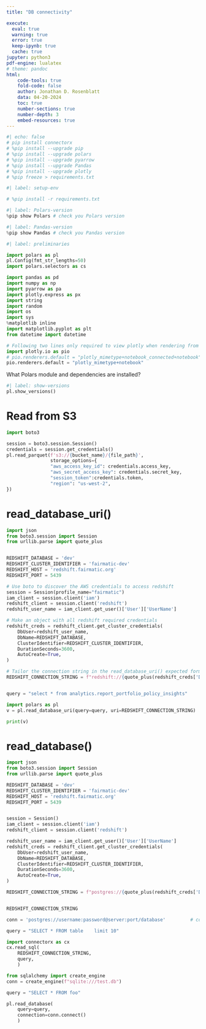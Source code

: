 ```yaml
---
title: "DB connectivity"

execute:
  eval: true
  warning: true
  error: true
  keep-ipynb: true
  cache: true
jupyter: python3
pdf-engine: lualatex
# theme: pandoc
html:
    code-tools: true
    fold-code: false
    author: Jonathan D. Rosenblatt
    data: 04-20-2024
    toc: true
    number-sections: true
    number-depth: 3
    embed-resources: true
---
```


```python
#| echo: false
# pip install connectorx
# %pip install --upgrade pip
# %pip install --upgrade polars
# %pip install --upgrade pyarrow
# %pip install --upgrade Pandas
# %pip install --upgrade plotly
# %pip freeze > requirements.txt
```

```python
#| label: setup-env

# %pip install -r requirements.txt
```

```python
#| label: Polars-version
%pip show Polars # check you Polars version
```

```python
#| label: Pandas-version
%pip show Pandas # check you Pandas version
```

```python
#| label: preliminaries

import polars as pl
pl.Config(fmt_str_lengths=50)
import polars.selectors as cs

import pandas as pd
import numpy as np
import pyarrow as pa
import plotly.express as px
import string
import random
import os
import sys
%matplotlib inline 
import matplotlib.pyplot as plt
from datetime import datetime

# Following two lines only required to view plotly when rendering from VScode. 
import plotly.io as pio
# pio.renderers.default = "plotly_mimetype+notebook_connected+notebook"
pio.renderers.default = "plotly_mimetype+notebook"
```

What Polars module and dependencies are installed?
```python
#| label: show-versions
pl.show_versions()
```



# Read from S3

```python
import boto3

session = boto3.session.Session()
credentials = session.get_credentials()
pl.read_parquet(f's3://{bucket_name}/{file_path}', 
                storage_options={
                "aws_access_key_id": credentials.access_key,
                "aws_secret_access_key": credentials.secret_key,
                "session_token":credentials.token,
                "region": "us-west-2",
}) 
```


# read_database_uri()

```python
import json
from boto3.session import Session
from urllib.parse import quote_plus


REDSHIFT_DATABASE = 'dev'
REDSHIFT_CLUSTER_IDENTIFIER = 'fairmatic-dev'
REDSHIFT_HOST = 'redshift.fairmatic.org'
REDSHIFT_PORT = 5439

# Use boto to discover the AWS credentials to access redshift
session = Session(profile_name="fairmatic")
iam_client = session.client('iam')
redshift_client = session.client('redshift')
redshift_user_name = iam_client.get_user()['User']['UserName']

# Make an object with all redshift required credentials
redshift_creds = redshift_client.get_cluster_credentials(
    DbUser=redshift_user_name,
    DbName=REDSHIFT_DATABASE,
    ClusterIdentifier=REDSHIFT_CLUSTER_IDENTIFIER,
    DurationSeconds=3600,
    AutoCreate=True,
)

# Tailor the connection string in the read_database_uri() expected format: "postgres://username:password@server:port/database"
REDSHIFT_CONNECTION_STRING = f"redshift://{quote_plus(redshift_creds['DbUser'])}:{quote_plus(redshift_creds['DbPassword'])}@{REDSHIFT_HOST}:{REDSHIFT_PORT}/{REDSHIFT_DATABASE}"


query = "select * from analytics.report_portfolio_policy_insights"

import polars as pl
v = pl.read_database_uri(query=query, uri=REDSHIFT_CONNECTION_STRING)

print(v)

```




# read_database()



```python
import json
from boto3.session import Session
from urllib.parse import quote_plus

REDSHIFT_DATABASE = 'dev'
REDSHIFT_CLUSTER_IDENTIFIER = 'fairmatic-dev'
REDSHIFT_HOST = 'redshift.fairmatic.org'
REDSHIFT_PORT = 5439


session = Session()
iam_client = session.client('iam')
redshift_client = session.client('redshift')

redshift_user_name = iam_client.get_user()['User']['UserName']
redshift_creds = redshift_client.get_cluster_credentials(
    DbUser=redshift_user_name,
    DbName=REDSHIFT_DATABASE,
    ClusterIdentifier=REDSHIFT_CLUSTER_IDENTIFIER,
    DurationSeconds=3600,
    AutoCreate=True,
)

```

```python
REDSHIFT_CONNECTION_STRING = f"postgres://{quote_plus(redshift_creds['DbUser'])}:{quote_plus(redshift_creds['DbPassword'])}@{REDSHIFT_HOST}:{REDSHIFT_PORT}/{REDSHIFT_DATABASE}"


REDSHIFT_CONNECTION_STRING
```


```python
conn = 'postgres://username:password@server:port/database'         # connection token

query = "SELECT * FROM table    limit 10"      

import connectorx as cx
cx.read_sql(
    REDSHIFT_CONNECTION_STRING, 
    query,
    )

```


```python
from sqlalchemy import create_engine
conn = create_engine(f"sqlite:///test.db")

query = "SELECT * FROM foo"

pl.read_database(
    query=query, 
    connection=conn.connect()
    )
```


